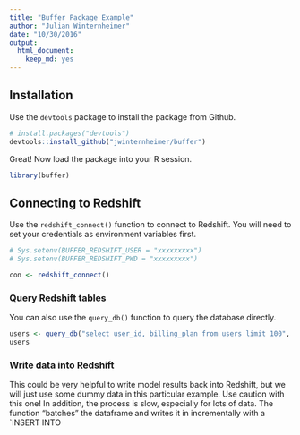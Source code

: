 ```yaml
---
title: "Buffer Package Example"
author: "Julian Winternheimer"
date: "10/30/2016"
output: 
  html_document: 
    keep_md: yes
---
```


## Installation
Use the `devtools` package to install the package from Github.

```r
# install.packages("devtools")
devtools::install_github("jwinternheimer/buffer")
```

Great! Now load the package into your R session.

```r
library(buffer)
```

## Connecting to Redshift
Use the `redshift_connect()` function to connect to Redshift. You will need to set your credentials as environment variables first.

```r
# Sys.setenv(BUFFER_REDSHIFT_USER = "xxxxxxxxx")
# Sys.setenv(BUFFER_REDSHIFT_PWD = "xxxxxxxxx")

con <- redshift_connect()
```

### Query Redshift tables
You can also use the `query_db()` function to query the database directly.

```r
users <- query_db("select user_id, billing_plan from users limit 100", con)
users
```

### Write data into Redshift
This could be very helpful to write model results back into Redshift, but we will just use some dummy data in this particular example. Use caution with this one! In addition, the process is slow, especially for lots of data. The function "batches" the dataframe and writes it in incrementally with a `INSERT INTO

```r

```


